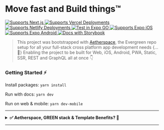 # Move fast and Build things™️

<p>
  <a href="https://aetherspace-green-stack-starter.vercel.app/">
    <img alt="Supports Next.js" longdesc="Supports Next.js" src="https://img.shields.io/badge/Next-black?style=for-the-badge&logo=next.js&logoColor=white" />
  </a>
  <a href="https://aetherspace-green-stack-starter.vercel.app/">
    <img alt="Supports Vercel Deployments" longdesc="Supports Vercel Deployments" src="https://img.shields.io/badge/vercel-%23000000.svg?style=for-the-badge&logo=vercel&logoColor=white" />
  </a>
  <a href="https://aetherspace-green-stack-starter.netlify.app/">
    <img alt="Supports Netlify Deployments" longdesc="Supports Netlify Deployments" src="https://img.shields.io/badge/netlify-%23000000.svg?style=for-the-badge&logo=netlify&logoColor=#00C7B7" />
  </a>
  <a href="https://expo.dev/@thorrstevens/aetherspace-starter-app?serviceType=classic&distribution=expo-go&release-channel=starter-preview-main">
    <img alt="Test in Expo GO" longdesc="Test in Expo GO" src="https://img.shields.io/badge/expo-1C1E24?style=for-the-badge&logo=expo&logoColor=#D04A37" />
  </a>
  <a href="https://expo.dev/@thorrstevens/aetherspace-starter-app?serviceType=classic&distribution=expo-go&release-channel=starter-preview-main">
    <img alt="Supports Expo iOS" longdesc="Supports Expo iOS" src="https://img.shields.io/badge/iOS-4630EB.svg?style=for-the-badge&logo=APPLE&labelColor=999999&logoColor=fff" />
  </a>
  <a href="https://expo.dev/@thorrstevens/aetherspace-starter-app?serviceType=classic&distribution=expo-go&release-channel=starter-preview-main">
    <img alt="Supports Expo Android" longdesc="Supports Expo Android" src="https://img.shields.io/badge/Android-4630EB.svg?style=for-the-badge&logo=ANDROID&labelColor=A4C639&logoColor=fff" />
  </a>
  <a href="https://main--629ce63e5ac0810042889fc6.chromatic.com/?path=/story/readme-md--page">
    <img alt="Docs with Storybook" longdesc="Documentated with Storybook" src="https://img.shields.io/badge/-Storybook-FF4785?style=for-the-badge&logo=storybook&logoColor=fff" />
  </a>
</p>

> This project was bootstrapped with [Aetherspace](https://github.com/Aetherspace/green-stack-starter), the Evergreen repo setup for all your full-stack cross platform app development needs \{...💚\} Enabling the project to be built for Web, iOS, Android, PWA, Static, SSR, REST and GraphQL all at once 👇

### Getting Started ⚡️

Install packages: `yarn install`

Run with docs: `yarn dev`

Run on web & mobile: `yarn dev-mobile`

---

<details>
  <summary><b>✅ Aetherspace, GREEN stack & Template Benefits? 🚀</b></summary>

---

# Aetherspace - GREEN stack starter template for cross platform React app development

### Table of contents

💚 - [What is the GREEN stack?](#what-is-the-green-stack)  
🚀 - [What is Aetherspace?](#what-is-aetherspace)  
🤖 - [Why start with a turbo/monorepo?](#why-turborepo)  
📁 - [File structure and installing new packages.](#package-management)  
👾 - [Benefits and next steps.](#benefits-next-steps)  
🤷‍♂️ - [When _not_ to use the GREEN stack.](#when-not-to-use-green-stack)  
📚 - [Relevant Docs.](#relevant-docs)

## What the hell is the GREEN stack? 💚 <a name="what-is-the-green-stack"></a>

In short GREEN stands for these 5 core technologies:

- **G**raphQL for typed and self documenting APIs
- **R**eact-Native and React-Native-Web for write-once UI
- **E**vergreen components (extendable, themable, accessible, with docs & tests)
- **E**xpo for easy web + mobile dev, deploys and testing
- **N**ext.js for SEO, Static Exports, API, SSR & Web-Vitals

The core idea this tech stack enables you to achieve boils down to writing your app code or features once with Javascript and React, yet make it available on any platform or device without double implementations or the need for different development teams.

### It allows you to move fast, save time and deliver more 🎉

> Think of it as Unity for React Apps. Just like Unity aims to make cross console game development a lot easier for (indie) game devs, the GREEN stack aims to do the same for cross-platform app development.

## How does 'Aetherspace' help, exactly? 🚀 <a name="what-is-aetherspace"></a>

Aetherspace is an opinionated framework that fills in the gaps of working and building with the GREEN stack:

- How should I handle responsive design?
- How do I avoid SSR layout shift when react-native styling does not support media queries or classnames?
- How can I expose / read public env vars across multiple platforms?
- Wait, how do I take advantage of next/image on the web when that's not available in React-Native?
- What's the best way to style and animate my UI elements for both web and mobile?

Just to name a few.

While the stack itself is very powerful, figuring out how to get set up and do certain things in a write-once way can be frustrating and time consuming. To save you time figuring it all out on your own, _Aetherspace_ contains a bunch of packages, utils and best-practices to set you up for a free and easy ride to cross-platform success.

> Aetherspace is also fully optional. Usage of the UI primitives, React hooks and JS utils provided by `packages/aetherspace` is recommended but not required.

> Provided you throw out the examples and edit some helper scripts in the `package.json` files, you could even delete the package entirely and still be left with a great GREEN stack starter.

More on Aetherspace in the **[👾 Benefits and Next steps](#benefits-next-steps)** section or `AETHERSPACE.md` and `CODEGEN.md`.

## But why start with a turbo/monorepo? 🤖 <a name="why-turborepo"></a>

One very annoying thing about figuring stuff out on your own is when packages you're using require custom configuration for webpack, babel or otherwise. It often happens that updating e.g. a single `babel.config.js` used for both React-Native and Next.js will fix usage on either, but then break the other.

Using a monorepo with different entry points for Next.js and Expo allows us to keep configs more seperate, and therefore allow more confident updating of packages and configs without accidentally breaking other platforms.

In this starter template, we've opted to use turborepo with yarn workspaces. We'll list some basics in the next section, but for a deeper understanding please refer to their documentation for more info.

## 📁 File structure and package management 📦 <a name="package-management"></a>

This starter monorepo has three types of workspaces:

- `/apps/*` for all expo & next.js versions of your apps (consumes `'features'` 👇)
- `/features/*` features of your app, grouped together by feature name (consumes `'packages'` 👇)
- `/packages/*` for all shared dependencies / library code used in multiple apps

```
├── apps/
│   └── expo/ 👉 Where all Expo & mobile specific config for {app-name} lives
│       └── app.json ➡️ Expo app config (e.g. landscape / tablet support)
│       └── App.tsx ➡️ Mobile Entrypoint & Navigation Setup (using 'app-core/screens/')
│       └── babel.config.js ➡️ Babel transpilation config for Expo
│       └── index.js ➡️ Mobile entrypoint loader for App.tsx
│       └── metro.config.js ➡️ Metro bundler config for react-native
│       └── package.json ➡️ yarn-workspace config, lists expo & non-next.js dependencies
│       └── tsconfig.json ➡️ Typescript config for Expo
│       └── webpack.config.js ➡️ Enables PWA browser testing with Expo (no SSR)
│
│   └── next/ 👉 Where all Next.js, Server & API config for {app-name} lives
│       └── public/ ➡️ favicon, app icons & other static assets (e.g. images & fonts)
│       └── src/
│           └── pages/ ➡️ directory based routes (using 'app-core/screens/')
│               └── api/ ➡️ directory based api routes (using 'app-core/resolvers/')
│                   └── graphql.ts ➡️ GraphQL client from 'app-core/graphql/'
│               └── _app.tsx ➡️ App Layout Wrapper (e.g. headers / footers / navigation)
│               └── _document.tsx ➡️ HTML wrapper for head, body & meta tags (+ SSR styles)
│               └── index.tsx ➡️ Homepage (e.g. using 'app-core/screens/HomeScreen.tsx')
│       └── babel.config.js ➡️ Babel transpilation config for Next.js
│       └── next.config.js ➡️ Next.js config, modules to transpile & plugins to support
│       └── package.json ➡️ yarn-workspaces config, lists ONLY next.js dependencies
│       └── tsconfig.json ➡️ Typescript config for Next.js
|
|── features/
│   └── app-core/ 👉 Where all cross-platform code for {app-name} lives
│       └── components/ ➡️ Molecules / Atoms / Common UI used in 'screens/'
│       └── graphql/ ➡️ Shared code for the GraphQL API client (optional)
│       └── resolvers/ ➡️ Shared resolvers used in both REST or GraphQL API
│       └── screens/ ➡️ Page templates used in App.tsx and next.js's 'pages/' directory
│       └── package.json ➡️ config required by yarn-workspaces, no dependencies
│   └── {app-feature}/ 👉 Code shared across apps, ideally same structure as 'features/app-core'
│       └── package.json ➡️ config required by yarn-workspaces, no dependencies
│
├── packages/
│   └── @aetherspace/ ➡️ Primitives, utils & helpers for working with the GREEN stack
│   └── @config/ ➡️ list of ts & other configs to use / extend from in next or expo apps
│   └── @scripts/ ➡️ scripts that help streamline things like codegen & managing assets
│   └── {comp-lib}/ 👉 Code shared across apps, ideally same structure as 'features/app-core'
│       └── package.json ➡️ yarn-workspace config, doesn't need deps unless published
│
├── node_modules/ ➡️ Contains all modules for this monorepo
└── package.json  ➡️ Root yarn-workspaces configuration + helper scripts, no deps
```

```
💡 `{app-feature}`, `{app-name}` & `{comp-lib}` are just placeholders and you **can** have multiple of these
```

#### 📦 Keep your apps seperate with `/apps/*` & `/features/*` workspaces:

For every app you're building in this monorepo, you'll need a few folders:

- `/features/{app}-core` - Where most of your core app specific UI, logic and screens will live.
  Shouldn't have any dependencies.
- `/apps/next` - Entry for web where only next.js related config/setup for an app should live.
  Should list only next.js related dependencies & polyfills.
- `/apps/expo` - Entry for mobile where only expo related config/setup for an app should live.
  Should list all react(-native) and non next.js related dependencies.

In each of these folders own `package.json` file, a `name` property should be specified to identify that workspace. This name can then be referenced during installs via e.g.

```bash
yarn workspace next add next-images
```

```bash
yarn workspace expo add moti
```

<details>
<summary>💡 `/packages/*` workspaces for e.g. component libraries</summary>

#### Write shared library code in `/packages/*` workspaces:

Packages aim to provide common building blocks or logic for both apps _and_ other packages. They do not need to differentiate between entry points with `/packages/...-next` and `/packages/...-expo`.

Like `/apps/` workspaces, they do also require their own `package.json` and `name`, and installing dependencies can work exactly the same:

```bash
yarn workspace component-library add -D @types/react
```

However, unless you will be publishing the package to NPM, it may be best to just install any dependencies in the consuming apps' `/apps/next`, `/apps/expo` or `/features/{app-feature}` workspace instead.

> A good example of a library package usable by multiple app workspaces in this monorepo is the
> `/packages/aetherspace` workspace. It contains UI primitives like `AetherView`, `AetherImage` & `AetherLink` that are small wrappers for & recommended over react-native's own `View`, `Text` & `Image` components.

</details>

## 👾 Stack and Template benefits + Next steps 👾 <a name="benefits-next-steps"></a>

If you've read the sections above, It's likely the **ease** of use, **time saving** capabilities and **scalability** of this stack & template are clear.

The starter repo comes with some opinionated extra packages and abilities.  
Here's a list of what you can start doing out of the box:

- Link pages and screens cross platform with `expo-next-react-navigation` or `<AetherLink>`
- Use tailwind to style UI responsively on web / mobile with `<AetherView tw="sm:px-2">` / `tailwind-rn`
- Animate UI elements with `react-native-reanimated` or `moti`
- Add illustrations or icons with `react-native-svg`
- Bring the power of GraphQL to JSON or REST apis with `aetherResolver()` and Schemas.
- Add auth with [AuthSession](https://docs.expo.dev/versions/latest/sdk/auth-session/) ([Expo Examples](https://docs.expo.dev/guides/authentication/))
- Document your components and APIs with Storybook.
- Deploy to vercel with `yarn deploy` or `vercel --prod --no-clipboard` ([view live](https://aetherspace-green-stack-starter.vercel.app/))
- Deploy to netlify [via this guide](https://www.netlify.com/blog/2020/11/30/how-to-deploy-next.js-sites-to-netlify/) ([view live](https://aetherspace-green-stack-starter.netlify.app/))

If you'd like to continue learning about Aetherspace and the GREEN stack, there are more detailed guides, tips and best-practices in:

- `AETHERSPACE.md`, `CODEGEN.md`, `NAVIGATION.md` & `API.md` (Aetherspace & Codegen)
- `STYLING.md`, `ANIMATING.md` & `DOCUMENTING.md` (GREEN stack How-tos)

## 💼 Why this makes sense from a business perspective 💸 <a name="why-this-makes-sense-from-a-business-perspective"></a>

Whether you're a startup or established company, having both web and mobile apps is a great competitive advantage. There are many stories of market leaders suddenly being overtaken because the competition were able to move faster or had more devices their solution was available on for their customers.

This stack makes it near effortless to enable extra platforms. It helps keep teams small and enables them to move fast when building new pages or features for phones, tablets and/or the web.

**More deliverables for less time invested in turn means flexibility in one or more of these areas:**

- ... negotiation room about budget or deadlines (in case of client work)
- ... 💰 to be distributed among the entire team
- ... 🕗 available for experimentation
- ... budget available to market the product

<details>
<summary>Show full 🕗🕗 to 💰💰💰 Comparison</summary>

---

Let's talk Return on Investment:

> 🕗 = time required = devs / teams / resources invested  
> 💰 = deliverable sale value = costs to build + profit margin  
> ROI = 🕗 -> _sold for_ -> 💰

Web only project ROI = 🕗🕗 -> 💰💰

- 🕗 Web Front-End 💰
- 🕗 General Back-End (REST / GraphQL + Templates / SSR) 💰

Native iOS + Android project ROI = 🕗🕗🕗 -> 💰💰💰

- 🕗 iOS App with Swift 💰
- 🕗 Android app with Java 💰
- 🕗 API Back-End (REST / GraphQL) 💰

React-Native Mobile App ROI = 🕗🕗 -> 💰💰 to 💰💰💰

- 🕗 iOS + Android App with RN 💰(💰)
- 🕗 API Back-End (REST / GraphQL) 💰

Expo Mobile + PWA ROI = 🕗🕗 ->💰💰 to 💰💰💰💰

- 🕗 iOS + Android + PWA with Expo & RN (Web without SSR) 💰(💰💰)
- 🕗 API Back-End (REST / GraphQL) 💰

> Now, things get _really_ interesting when you try to compare full cross-platform apps

Full Cross Platform with Separate Dev Teams ROI = 🕗🕗🕗🕗🕗🕗🕗 -> 💰💰💰💰💰💰💰

- 🕗 Web Front-End 💰
- 🕗 iOS App with Swift 💰
- 🕗 Android app with Java 💰
- 🕗 Windows App Dev Team 💰
- 🕗 MacOS App Dev Team 💰
- 🕗 Linux App Dev Team 💰
- 🕗 API Back-End (REST / GraphQL) 💰

Full Cross Platform with GREEN stack ROI = 🕗🕗 -> 💰💰 to 💰💰💰💰💰💰💰

- 🕗 Web (PWA & SSR & Web Vitals) + iOS + Android + Windows + MacOS + Linux 💰(💰💰💰💰💰)
- 🕗 Back-End (REST + GraphQL + SSR + Static Exports + ISSG + universal JS utils thanks to Next.js) 💰

#### Key takeaway: Always upsell more plaforms / devices the app could run on

---

</details>

## When not to use the GREEN stack? 🤷‍♂️ <a name="when-not-to-use-green-stack"></a>

The GREEN stack is unlikely to be the best fit when your project...

- ... will always be web only 👉 Use `next.js`
- ... will always be mobile only 👉 Use `Expo`
- ... will always be desktop only 👉 Use `Electron` + `React` / `Vue` / `Svelte`
- ... is very Bluetooth / AR / VR / XR heavy 👉 Go native with `Swift` / `Java`
- ... is a console game 👉 Use [`Unity`](https://unity.com/download) instead
- ... is not using React 👉 Use `Svelte` / `Vue` + `Ionic`
- ... has no real need for Server Rendering, SEO or Web-Vitals 👉 Use `Expo` (+ Web Support)
- ... is using React, but the project is too far along and has no budget, time or people to refactor 🤷‍♂️

If your project has required dependencies / SDKs / libraries that are either not available in JS, are not extractable to API calls or cannot function cross-platform, this may also not be a good solution for your use-case\*.

```
🛠 * However, for JS libs, you could always try adding cross platform support yourself with `patch-package`
```

## 📚 Relevant docs: <a name="relevant-docs"></a>

- [Yan Workspaces Docs](https://classic.yarnpkg.com/lang/en/docs/workspaces/)
- [Turborepo Docs](https://turborepo.org/docs)
- [Expo Docs](https://docs.expo.dev/)
- [Next.js Docs](https://nextjs.org/docs/getting-started)
- [React Native Docs](https://reactnative.dev/docs/getting-started)
- [React Navigation Docs](https://reactnavigation.org/docs/getting-started)
- [React-Native-Web Docs](https://necolas.github.io/react-native-web/docs/)
- [Apollo GraphQL Docs](https://www.apollographql.com/docs/)
- [Reanimated Docs](https://docs.swmansion.com/react-native-reanimated/docs)
- [Moti Docs](https://moti.fyi/)

</details>

---
